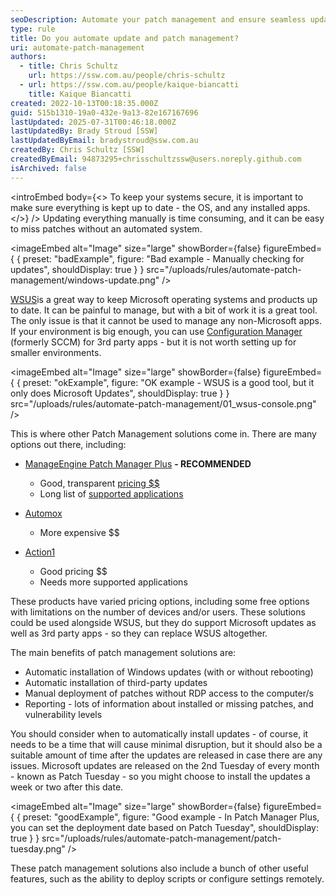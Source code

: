 ```yaml
---
seoDescription: Automate your patch management and ensure seamless updates on Microsoft operating systems and third-party apps with recommended solutions.
type: rule
title: Do you automate update and patch management?
uri: automate-patch-management
authors:
  - title: Chris Schultz
    url: https://ssw.com.au/people/chris-schultz
  - url: https://ssw.com.au/people/kaique-biancatti
    title: Kaique Biancatti
created: 2022-10-13T00:18:35.000Z
guid: 515b1310-19a0-432e-9a13-82e167167696
lastUpdated: 2025-07-31T00:46:18.000Z
lastUpdatedBy: Brady Stroud [SSW]
lastUpdatedByEmail: bradystroud@ssw.com.au
createdBy: Chris Schultz [SSW]
createdByEmail: 94873295+chrisschultzssw@users.noreply.github.com
isArchived: false
---
```


<introEmbed
  body={<>
To keep your systems secure, it is important to make sure everything is kept up to date - the OS, and any installed apps.
  </>}
/>
Updating everything manually is time consuming, and it can be easy to miss patches without an automated system.

<imageEmbed
  alt="Image"
  size="large"
  showBorder={false}
  figureEmbed={ {
    preset: "badExample",
    figure: "Bad example - Manually checking for updates",
    shouldDisplay: true
  } }
  src="/uploads/rules/automate-patch-management/windows-update.png"
/>


[WSUS](https://docs.microsoft.com/en-us/windows-server/administration/windows-server-update-services/get-started/windows-server-update-services-wsus?WT.mc_id=WDIT-MVP-33518)is a great way to keep Microsoft operating systems and products up to date. It can be painful to manage, but with a bit of work it is a great tool. The only issue is that it cannot be used to manage any non-Microsoft apps. If your environment is big enough, you can use [Configuration Manager](https://docs.microsoft.com/en-us/mem/configmgr/core/understand/introduction?WT.mc_id=WDIT-MVP-33518) (formerly SCCM) for 3rd party apps - but it is not worth setting up for smaller environments.

<imageEmbed
  alt="Image"
  size="large"
  showBorder={false}
  figureEmbed={ {
    preset: "okExample",
    figure: "OK example - WSUS is a good tool, but it only does Microsoft Updates",
    shouldDisplay: true
  } }
  src="/uploads/rules/automate-patch-management/01_wsus-console.png"
/>


This is where other Patch Management solutions come in. There are many options out there, including:

* [ManageEngine Patch Manager Plus](https://www.manageengine.com.au/patch-management/) **\- RECOMMENDED**

  * Good, transparent [pricing $$](https://www.manageengine.com/patch-management/pricing.html)
  * Long list of [supported applications](https://www.manageengine.com/patch-management/supported-applications.html)

* [Automox](https://www.automox.com/)

  * More expensive $$

* [Action1](https://www.action1.com/)

  * Good pricing $$
  * Needs more supported applications

These products have varied pricing options, including some free options with limitations on the number of devices and/or users. These solutions could be used alongside WSUS, but they do support Microsoft updates as well as 3rd party apps - so they can replace WSUS altogether.

The main benefits of patch management solutions are:

* Automatic installation of Windows updates (with or without rebooting)
* Automatic installation of third-party updates
* Manual deployment of patches without RDP access to the computer/s
* Reporting - lots of information about installed or missing patches, and vulnerability levels

You should consider when to automatically install updates - of course, it needs to be a time that will cause minimal disruption, but it should also be a suitable amount of time after the updates are released in case there are any issues. Microsoft updates are released on the 2nd Tuesday of every month - known as Patch Tuesday - so you might choose to install the updates a week or two after this date.

<imageEmbed
  alt="Image"
  size="large"
  showBorder={false}
  figureEmbed={ {
    preset: "goodExample",
    figure: "Good example - In Patch Manager Plus, you can set the deployment date based on Patch Tuesday",
    shouldDisplay: true
  } }
  src="/uploads/rules/automate-patch-management/patch-tuesday.png"
/>


These patch management solutions also include a bunch of other useful features, such as the ability to deploy scripts or configure settings remotely.
